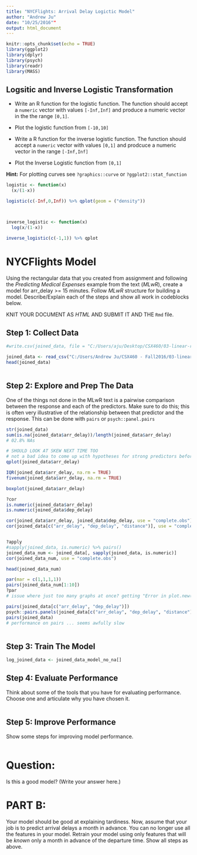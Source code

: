 ---
title: "NYCFlights: Arrival Delay Logictic Model"
author: "Andrew Ju"
date: "10/25/2016""
output: html_document
---

```{r setup, include=FALSE}
knitr::opts_chunk$set(echo = TRUE)
library(ggplot2)
library(dplyr)
library(psych)
library(readr)
library(MASS)

```


## Logsitic and Inverse Logistic Transformation 

- Write an R function for the logistic function. The function should accept a `numeric` vector with values `[-Inf,Inf]` and produce a numeric vector in the the range `[0,1]`.

- Plot the logistic function from  `[-10,10]`

- Write a R function for the inverse logistic function. The function should accept a `numeric` vector with values `[0,1]` and prodcuce a numeric vector in the range `[-Inf,Inf]`

- Plot the Inverse Logistic function from `[0,1]`


**Hint:** For plotting curves see `?graphics::curve` or `?ggplot2::stat_function`

```{r "Logistic and Inverse Logistic" }
 
logistic <- function(x)
  (x/(1-x))

logistic(c(-Inf,0,Inf)) %>% qplot(geom = ("density"))



inverse_logistic <- function(x)
  log(x/(1-x))

inverse_logistic(c(-1,1)) %>% qplot


```


# NYCFlights Model

Using the rectangular data that you created from assignment and following the *Predicting Medical Expenses* example from the text (*MLwR*), create a model for arr_delay >= 15 minutes. Follow *MLwR* structure   for building a model. Describe/Explain each of the steps and show all work in codeblocks below.

KNIT YOUR DOCUMENT AS *HTML* AND SUBMIT IT AND THE `Rmd` file.   

## Step 1: Collect Data 

```{r "Step 1: Collect Data" }

#write.csv(joined_data, file = "C:/Users/aju/Desktop/CSX460/03-linear-regression/HW2_joined_data.csv")

joined_data <- read_csv("C:/Users/Andrew Ju/CSX460 - Fall2016/03-linear-regression/HW2_joined_data.csv")
head(joined_data)



```

## Step 2: Explore and Prep The Data


One of the things not done in the MLwR text is a pairwise comparison between the response and each of the predictors. Make sure to do this; this is often very illustrative of the relationship between that predictor and the response. This can be done with `pairs` or `psych::panel.pairs`


```{r "Step 2: Explore and Prep The Data" }

str(joined_data)
sum(is.na(joined_data$arr_delay))/length(joined_data$arr_delay)
# 02.8% NAs

# SHOULD LOOK AT SKEW NEXT TIME TOO
# not a bad idea to come up with hypotheses for strong predictors before even modeling
qplot(joined_data$arr_delay)

IQR(joined_data$arr_delay, na.rm = TRUE)
fivenum(joined_data$arr_delay, na.rm = TRUE)

boxplot(joined_data$arr_delay)

?cor
is.numeric(joined_data$arr_delay)
is.numeric(joined_data$dep_delay)

cor(joined_data$arr_delay, joined_data$dep_delay, use = "complete.obs")
cor(joined_data[c("arr_delay", "dep_delay", "distance")], use = "complete.obs")


?apply
#sapply(joined_data, is.numeric) %>% pairs() 
joined_data_num <- joined_data[, sapply(joined_data, is.numeric)]
cor(joined_data_num, use = "complete.obs")

head(joined_data_num)

par(mar = c(1,1,1,1))
pairs(joined_data_num[1:10])
?par
# issue where just too many graphs at once? getting "Error in plot.new() : figure margins too large"

pairs(joined_data[c("arr_delay", "dep_delay")])
psych::pairs.panels(joined_data[c("arr_delay", "dep_delay", "distance")])
pairs(joined_data)
# performance on pairs ... seems awfully slow



```

## Step 3:  Train The Model

```{r "Step 3: Train The Model" }

log_joined_data <- joined_data_model_no_na[]


```

## Step 4: Evaluate Performance

Think about some of the tools that you have for evaluating performance.  Choose one and articulate why you have chosen it.

```{r "Step 4: Evaluate Performance" }

```

 
## Step 5: Improve Performance 

Show some steps for improving model performance.

```{r "Step 5: Improve Performance" }

```


# Question:

Is this a good model?  (Write your answer here.)


# PART B:

Your model should be good at explaining tardiness. Now, assume that your job is to predict arrival delays a month in advance. You can no longer use all the features in your model. Retrain your model using only features that will be *known* only a month in advance of the departure time.  Show all steps as above.

